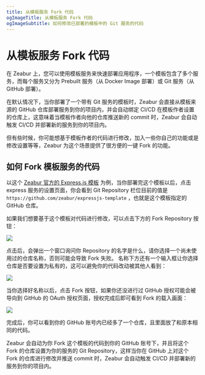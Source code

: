 ```yaml
---
title: 从模板服务 Fork 代码
ogImageTitle: 从模板服务 Fork 代码
ogImageSubtitle: 如何修改已部署的模板中的 Git 服务的代码
---
```


# 从模板服务 Fork 代码

在 Zeabur 上，您可以使用模板服务来快速部署应用程序，一个模板包含了多个服务，而每个服务又分为 Prebuilt 服务（从 Docker Image 部署）或 Git 服务（从 GitHub 部署）。

在默认情况下，当你部署了一个带有 Git 服务的模板时，Zeabur 会直接从模板来源的 GitHub 仓库部署服务到你的项目内，并会自动绑定 CI/CD 在模板作者设置的仓库上，这意味着当模板作者向他的仓库推送新的 commit 时，Zeabur 会自动触发 CI/CD 并部署新的服务到你的项目内。

但有些时候，你可能想基于模板作者的代码进行修改，加入一些你自己的功能或是修改设置等等，Zeabur 为这个场景提供了很方便的一键 Fork 的功能。

## 如何 Fork 模板服务的代码

以这个 [Zeabur 官方的 Express.js 模板](https://zeabur.com/templates/W96I3Z) 为例，当你部署完这个模板以后，点击 express 服务的设置页面，你会看到 Git Repository 栏位目前的值是 `https://github.com/zeabur/expressjs-template` ，也就是这个模板指定的 GitHub 仓库。

如果我们想要基于这个模板对代码进行修改，可以点击下方的 Fork Repository 按钮：

![](https://i.imgur.com/Wz9tJsV.jpeg)

点击后，会弹出一个窗口询问你 Repository 的名字是什么，请你选择一个尚未使用过的仓库名称，否则可能会导致 Fork 失败。 名称下方还有一个输入框让你选择仓库是否要设置为私有的，这可以避免你的代码改动被其他人看到：

![](https://i.imgur.com/ETc1yKk.jpeg)

当你选择好名称以后，点击 Fork 按钮，如果你还没进行过 GitHub 授权可能会被导向到 GitHub 的 OAuth 授权页面，授权完成后即可看到 Fork 的载入画面：

![](https://i.imgur.com/9Y2qX0P.png)

完成后，你可以看到你的 GitHub 账号内已经多了一个仓库，且里面放了和原本相同的代码。

Zeabur 会自动为你 Fork 这个模板的代码到你的 GitHub 账号下，并且将这个 Fork 的仓库设置为你的服务的 Git Repository，这样当你在 GitHub 上对这个 Fork 的仓库进行修改并推送 commit 时，Zeabur 会自动触发 CI/CD 并部署新的服务到你的项目内。

